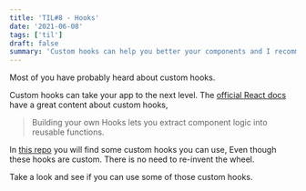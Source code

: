 ```yaml
---
title: 'TIL#8 - Hooks'
date: '2021-06-08'
tags: ['til']
draft: false
summary: 'Custom hooks can help you better your components and I recommend that you use pre-made ones if you can.'
---
```


Most of you have probably heard about custom hooks.

Custom hooks can take your app to the next level. The [official React docs](https://reactjs.org/docs/hooks-custom.html) have a great content about custom hooks,

> Building your own Hooks lets you extract component logic into reusable functions.

In [this repo](https://github.com/beautifulinteractions/beautiful-react-hooks) you will find some custom hooks you can use, Even though these hooks are custom. There is no need to re-invent the wheel.

Take a look and see if you can use some of those custom hooks.
